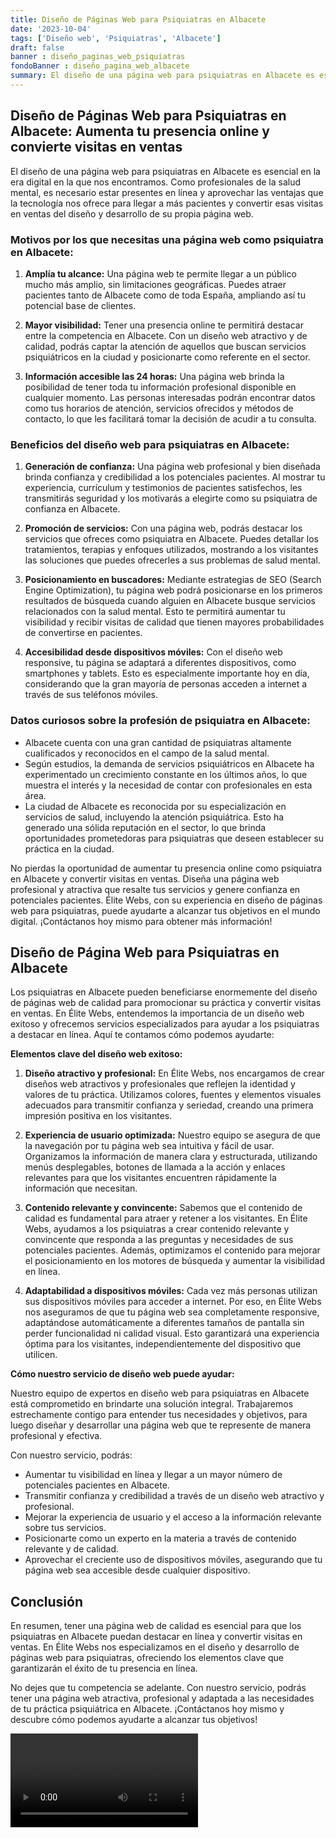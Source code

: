```yaml
---
title: Diseño de Páginas Web para Psiquiatras en Albacete
date: '2023-10-04'
tags: ['Diseño web', 'Psiquiatras', 'Albacete']
draft: false
banner : diseño_paginas_web_psiquiatras
fondoBanner : diseño_pagina_web_albacete
summary: El diseño de una página web para psiquiatras en Albacete es esencial en la era digital en la que nos encontramos. Como profesionales de la salud mental, es necesario estar presentes en línea y aprovechar las ventajas que la tecnología nos ofrece para llegar a más pacientes y convertir esas visitas en ventas del diseño y desarrollo de su propia página web.
---
```


## Diseño de Páginas Web para Psiquiatras en Albacete: Aumenta tu presencia online y convierte visitas en ventas

El diseño de una página web para psiquiatras en Albacete es esencial en la era digital en la que nos encontramos. Como profesionales de la salud mental, es necesario estar presentes en línea y aprovechar las ventajas que la tecnología nos ofrece para llegar a más pacientes y convertir esas visitas en ventas del diseño y desarrollo de su propia página web.

### Motivos por los que necesitas una página web como psiquiatra en Albacete:

1. **Amplía tu alcance:** Una página web te permite llegar a un público mucho más amplio, sin limitaciones geográficas. Puedes atraer pacientes tanto de Albacete como de toda España, ampliando así tu potencial base de clientes.

2. **Mayor visibilidad:** Tener una presencia online te permitirá destacar entre la competencia en Albacete. Con un diseño web atractivo y de calidad, podrás captar la atención de aquellos que buscan servicios psiquiátricos en la ciudad y posicionarte como referente en el sector.

3. **Información accesible las 24 horas:** Una página web brinda la posibilidad de tener toda tu información profesional disponible en cualquier momento. Las personas interesadas podrán encontrar datos como tus horarios de atención, servicios ofrecidos y métodos de contacto, lo que les facilitará tomar la decisión de acudir a tu consulta.

### Beneficios del diseño web para psiquiatras en Albacete:

1. **Generación de confianza:** Una página web profesional y bien diseñada brinda confianza y credibilidad a los potenciales pacientes. Al mostrar tu experiencia, currículum y testimonios de pacientes satisfechos, les transmitirás seguridad y los motivarás a elegirte como su psiquiatra de confianza en Albacete.

2. **Promoción de servicios:** Con una página web, podrás destacar los servicios que ofreces como psiquiatra en Albacete. Puedes detallar los tratamientos, terapias y enfoques utilizados, mostrando a los visitantes las soluciones que puedes ofrecerles a sus problemas de salud mental.

3. **Posicionamiento en buscadores:** Mediante estrategias de SEO (Search Engine Optimization), tu página web podrá posicionarse en los primeros resultados de búsqueda cuando alguien en Albacete busque servicios relacionados con la salud mental. Esto te permitirá aumentar tu visibilidad y recibir visitas de calidad que tienen mayores probabilidades de convertirse en pacientes.

4. **Accesibilidad desde dispositivos móviles:** Con el diseño web responsive, tu página se adaptará a diferentes dispositivos, como smartphones y tablets. Esto es especialmente importante hoy en día, considerando que la gran mayoría de personas acceden a internet a través de sus teléfonos móviles.

### Datos curiosos sobre la profesión de psiquiatra en Albacete:

- Albacete cuenta con una gran cantidad de psiquiatras altamente cualificados y reconocidos en el campo de la salud mental.
- Según estudios, la demanda de servicios psiquiátricos en Albacete ha experimentado un crecimiento constante en los últimos años, lo que muestra el interés y la necesidad de contar con profesionales en esta área.
- La ciudad de Albacete es reconocida por su especialización en servicios de salud, incluyendo la atención psiquiátrica. Esto ha generado una sólida reputación en el sector, lo que brinda oportunidades prometedoras para psiquiatras que deseen establecer su práctica en la ciudad.

No pierdas la oportunidad de aumentar tu presencia online como psiquiatra en Albacete y convertir visitas en ventas. Diseña una página web profesional y atractiva que resalte tus servicios y genere confianza en potenciales pacientes. Élite Webs, con su experiencia en diseño de páginas web para psiquiatras, puede ayudarte a alcanzar tus objetivos en el mundo digital. ¡Contáctanos hoy mismo para obtener más información!

<GifSeo />

<Cta />

## Diseño de Página Web para Psiquiatras en Albacete

Los psiquiatras en Albacete pueden beneficiarse enormemente del diseño de páginas web de calidad para promocionar su práctica y convertir visitas en ventas. En Élite Webs, entendemos la importancia de un diseño web exitoso y ofrecemos servicios especializados para ayudar a los psiquiatras a destacar en línea. Aquí te contamos cómo podemos ayudarte:

**Elementos clave del diseño web exitoso:**

1. **Diseño atractivo y profesional:** En Élite Webs, nos encargamos de crear diseños web atractivos y profesionales que reflejen la identidad y valores de tu práctica. Utilizamos colores, fuentes y elementos visuales adecuados para transmitir confianza y seriedad, creando una primera impresión positiva en los visitantes.

2. **Experiencia de usuario optimizada:** Nuestro equipo se asegura de que la navegación por tu página web sea intuitiva y fácil de usar. Organizamos la información de manera clara y estructurada, utilizando menús desplegables, botones de llamada a la acción y enlaces relevantes para que los visitantes encuentren rápidamente la información que necesitan.

3. **Contenido relevante y convincente:** Sabemos que el contenido de calidad es fundamental para atraer y retener a los visitantes. En Élite Webs, ayudamos a los psiquiatras a crear contenido relevante y convincente que responda a las preguntas y necesidades de sus potenciales pacientes. Además, optimizamos el contenido para mejorar el posicionamiento en los motores de búsqueda y aumentar la visibilidad en línea.

4. **Adaptabilidad a dispositivos móviles:** Cada vez más personas utilizan sus dispositivos móviles para acceder a internet. Por eso, en Élite Webs nos aseguramos de que tu página web sea completamente responsive, adaptándose automáticamente a diferentes tamaños de pantalla sin perder funcionalidad ni calidad visual. Esto garantizará una experiencia óptima para los visitantes, independientemente del dispositivo que utilicen.

**Cómo nuestro servicio de diseño web puede ayudar:**

Nuestro equipo de expertos en diseño web para psiquiatras en Albacete está comprometido en brindarte una solución integral. Trabajaremos estrechamente contigo para entender tus necesidades y objetivos, para luego diseñar y desarrollar una página web que te represente de manera profesional y efectiva.

Con nuestro servicio, podrás:

- Aumentar tu visibilidad en línea y llegar a un mayor número de potenciales pacientes en Albacete.
- Transmitir confianza y credibilidad a través de un diseño web atractivo y profesional.
- Mejorar la experiencia de usuario y el acceso a la información relevante sobre tus servicios.
- Posicionarte como un experto en la materia a través de contenido relevante y de calidad.
- Aprovechar el creciente uso de dispositivos móviles, asegurando que tu página web sea accesible desde cualquier dispositivo.

## Conclusión

En resumen, tener una página web de calidad es esencial para que los psiquiatras en Albacete puedan destacar en línea y convertir visitas en ventas. En Élite Webs nos especializamos en el diseño y desarrollo de páginas web para psiquiatras, ofreciendo los elementos clave que garantizarán el éxito de tu presencia en línea.

No dejes que tu competencia se adelante. Con nuestro servicio, podrás tener una página web atractiva, profesional y adaptada a las necesidades de tu práctica psiquiátrica en Albacete. ¡Contáctanos hoy mismo y descubre cómo podemos ayudarte a alcanzar tus objetivos!

<Video />

<CtaBot job='Psiquiatras' city='Albacete'/>

<Gmaps query='Albacete+españa+maps' />